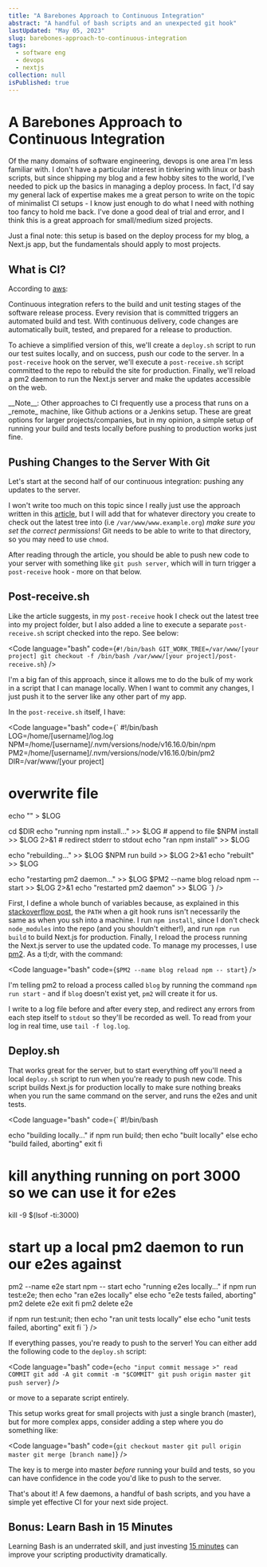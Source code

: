 ```yaml
---
title: "A Barebones Approach to Continuous Integration"
abstract: "A handful of bash scripts and an unexpected git hook"
lastUpdated: "May 05, 2023"
slug: barebones-approach-to-continuous-integration
tags:
  - software eng
  - devops
  - nextjs
collection: null
isPublished: true
---
```


# A Barebones Approach to Continuous Integration

Of the many domains of software engineering, devops is one area I'm less familiar with. I don't have a particular interest in tinkering with linux or bash scripts, but since shipping my blog and a few hobby sites to the world, I've needed to pick up the basics in managing a deploy process. In fact, I'd say my general lack of expertise makes me a great person to write on the topic of minimalist CI setups - I know just enough to do what I need with nothing too fancy to hold me back. I've done a good deal of trial and error, and I think this is a great approach for small/medium sized projects. 

Just a final note: this setup is based on the deploy process for my blog, a Next.js app, but the fundamentals should apply to most projects.

## What is CI? 

According to [aws](https://aws.amazon.com/devops/continuous-integration/): 

<Aside>
Continuous integration refers to the build and unit testing stages of the software release process. Every revision that is committed triggers an automated build and test. With continuous delivery, code changes are automatically built, tested, and prepared for a release to production.
</Aside>

To achieve a simplified version of this, we'll create a `deploy.sh` script to run our test suites locally, and on success, push our code to the server. In a `post-receive` hook on the server, we'll execute a `post-receive.sh` script committed to the repo to rebuild the site for production. Finally, we'll reload a pm2 daemon to run the Next.js server and make the updates accessible on the web.

<Info>
__Note__: Other approaches to CI frequently use a process that runs on a _remote_ machine, like Github actions or a Jenkins setup. These are great options for larger projects/companies, but in my opinion, a simple setup of running your build and tests locally before pushing to production works just fine. 
</Info>

## Pushing Changes to the Server With Git

Let's start at the second half of our continuous integration: pushing any updates to the server.

I won't write too much on this topic since I really just use the approach written in this [article](https://toroid.org/git-website-howto), but I will add that for whatever directory you create to check out the latest tree into (i.e `/var/www/www.example.org`) _make sure you set the correct permissions_! Git needs to be able to write to that directory, so you may need to use `chmod`.

After reading through the article, you should be able to push new code to your server with something like `git push server`, which will in turn trigger a `post-receive` hook - more on that below.

## Post-receive.sh

Like the article suggests, in my `post-receive` hook I check out the latest tree into my project folder, but I also added a line to execute a separate `post-receive.sh` script checked into the repo. See below:

<Code language="bash" code={`
#!/bin/bash
GIT_WORK_TREE=/var/www/[your project] git checkout -f
/bin/bash /var/www/[your project]/post-receive.sh
`} />

I'm a big fan of this approach, since it allows me to do the bulk of my work in a script that I can manage locally. When I want to commit any changes, I just push it to the server like any other part of my app. 

In the `post-receive.sh` itself, I have:

<Code language="bash" code={`
#!/bin/bash
LOG=/home/[username]/log.log
NPM=/home/[username]/.nvm/versions/node/v16.16.0/bin/npm
PM2=/home/[username]/.nvm/versions/node/v16.16.0/bin/pm2
DIR=/var/www/[your project]

# overwrite file
echo "" > $LOG

cd $DIR
echo "running npm install..." >> $LOG # append to file
$NPM install >> $LOG 2>&1 # redirect stderr to stdout
echo "ran npm install" >> $LOG

echo "rebuilding..." >> $LOG
$NPM run build >> $LOG 2>&1
echo "rebuilt" >> $LOG

echo "restarting pm2 daemon..." >> $LOG
$PM2 --name blog reload npm -- start >> $LOG 2>&1
echo "restarted pm2 daemon" >> $LOG
`} />

First, I define a whole bunch of variables because, as explained in this [stackoverflow post](https://stackoverflow.com/a/35420236), the `PATH` when a git hook runs isn't necessarily the same as when you ssh into a machine. I run `npm install`, since I don't check `node_modules` into the repo (and you shouldn't either!), and run `npm run build` to build Next.js for production. Finally, I reload the process running the Next.js server to use the updated code. To manage my processes, I use [pm2](https://pm2.keymetrics.io/). As a tl;dr, with the command:

<Code language="bash" code={`
$PM2 --name blog reload npm -- start
`} />

I'm telling pm2 to reload a process called `blog` by running the command `npm run start` - and if `blog` doesn't exist yet, `pm2` will create it for us.

I write to a log file before and after every step, and redirect any errors from each step itself to `stdout` so they'll be recorded as well. To read from your log in real time, use `tail -f log.log`. 

## Deploy.sh

That works great for the server, but to start everything off you'll need a local `deploy.sh` script to run when you're ready to push new code. This script builds Next.js for production locally to make sure nothing breaks when you run the same command on the server, and runs the e2es and unit tests. 

<Code language="bash" code={`
#!/bin/bash

echo "building locally..."
if npm run build; then
  echo "built locally"
else
  echo "build failed, aborting"
  exit
fi

# kill anything running on port 3000 so we can use it for e2es
kill -9 $(lsof -ti:3000)
# start up a local pm2 daemon to run our e2es against
pm2 --name e2e start npm -- start
echo "running e2es locally..."
if npm run test:e2e; then
  echo "ran e2es locally"
else
  echo "e2e tests failed, aborting"
  pm2 delete e2e 
  exit
fi
pm2 delete e2e 

if npm run test:unit; then
  echo "ran unit tests locally"
else
  echo "unit tests failed, aborting"
  exit
fi
`} />

If everything passes, you're ready to push to the server! You can either add the following code to the `deploy.sh` script:

<Code language="bash" code={`
echo "input commit message >"
read COMMIT
git add -A
git commit -m "$COMMIT"
git push origin master
git push server
`} />

or move to a separate script entirely. 

This setup works great for small projects with just a single branch (master), but for more complex apps, consider adding a step where you do something like:

<Code language="bash" code={`
git checkout master
git pull origin master
git merge [branch name]
`} />

The key is to merge into master _before_ running your build and tests, so you can have confidence in the code you'd like to push to the server.

That's about it! A few daemons, a handful of bash scripts, and you have a simple yet effective CI for your next side project.

## Bonus: Learn Bash in 15 Minutes

Learning Bash is an underrated skill, and just investing [15 minutes](https://learnxinyminutes.com/docs/bash/) can improve your scripting productivity dramatically.
